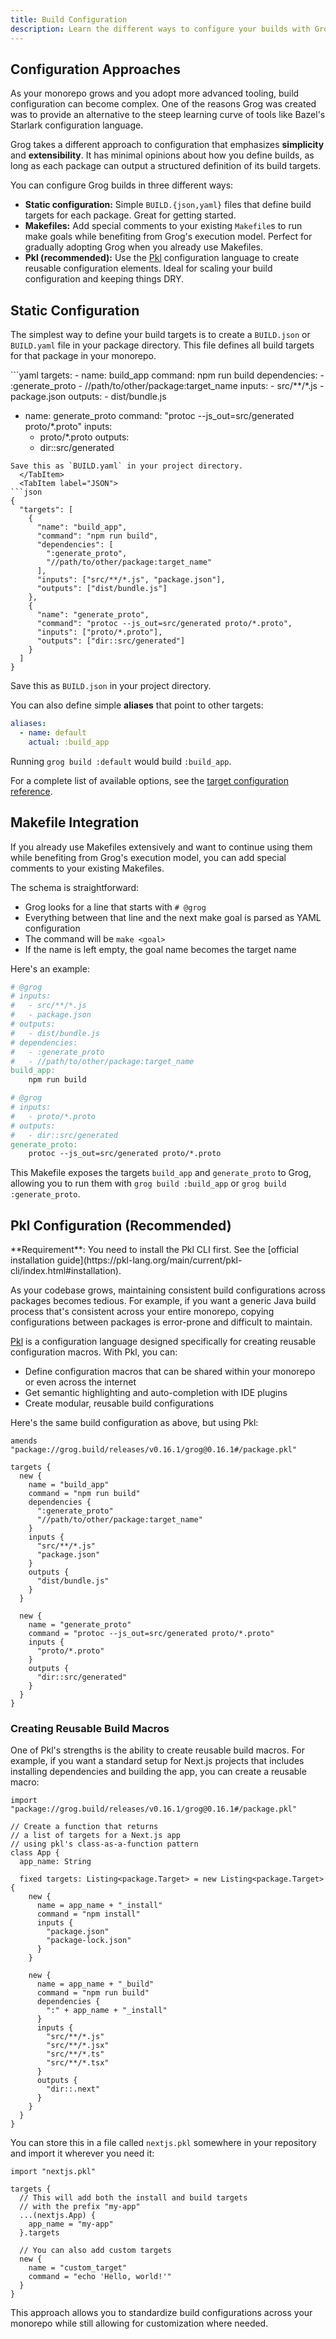 ```yaml
---
title: Build Configuration
description: Learn the different ways to configure your builds with Grog.
---
```



## Configuration Approaches

As your monorepo grows and you adopt more advanced tooling, build configuration can become complex. One of the reasons Grog was created was to provide an alternative to the steep learning curve of tools like Bazel's Starlark configuration language.

Grog takes a different approach to configuration that emphasizes **simplicity** and **extensibility**. It has minimal opinions about how you define builds, as long as each package can output a structured definition of its build targets.

You can configure Grog builds in three different ways:

- **Static configuration:** Simple `BUILD.{json,yaml}` files that define build targets for each package. Great for getting started.
- **Makefiles:** Add special comments to your existing `Makefile`s to run make goals while benefiting from Grog's execution model.
  Perfect for gradually adopting Grog when you already use Makefiles.
- **Pkl (recommended):** Use the [Pkl](https://pkl-lang.org/) configuration language to create reusable configuration elements.
  Ideal for scaling your build configuration and keeping things DRY.

## Static Configuration

The simplest way to define your build targets is to create a `BUILD.json` or `BUILD.yaml` file in your package directory. This file defines all build targets for that package in your monorepo.

<Tabs>
  <TabItem label="YAML">
```yaml
targets:
  - name: build_app
    command: npm run build
    dependencies:
      - :generate_proto
      - //path/to/other/package:target_name
    inputs:
      - src/**/*.js
      - package.json
    outputs:
      - dist/bundle.js

- name: generate_proto
  command: "protoc --js_out=src/generated proto/\*.proto"
  inputs:
  - proto/\*.proto
    outputs:
  - dir::src/generated

````
Save this as `BUILD.yaml` in your project directory.
  </TabItem>
  <TabItem label="JSON">
```json
{
  "targets": [
    {
      "name": "build_app",
      "command": "npm run build",
      "dependencies": [
        ":generate_proto",
        "//path/to/other/package:target_name"
      ],
      "inputs": ["src/**/*.js", "package.json"],
      "outputs": ["dist/bundle.js"]
    },
    {
      "name": "generate_proto",
      "command": "protoc --js_out=src/generated proto/*.proto",
      "inputs": ["proto/*.proto"],
      "outputs": ["dir::src/generated"]
    }
  ]
}
````

Save this as `BUILD.json` in your project directory.

  </TabItem>
</Tabs>

You can also define simple **aliases** that point to other targets:

```yaml
aliases:
  - name: default
    actual: :build_app
```

Running `grog build :default` would build `:build_app`.

For a complete list of available options, see the [target configuration reference](/reference/target-configuration).

## Makefile Integration

If you already use Makefiles extensively and want to continue using them while benefiting from Grog's execution model, you can add special comments to your existing Makefiles.

The schema is straightforward:

- Grog looks for a line that starts with `# @grog`
- Everything between that line and the next make goal is parsed as YAML configuration
- The command will be `make <goal>`
- If the name is left empty, the goal name becomes the target name

Here's an example:

```Makefile
# @grog
# inputs:
#   - src/**/*.js
#   - package.json
# outputs:
#   - dist/bundle.js
# dependencies:
#   - :generate_proto
#   - //path/to/other/package:target_name
build_app:
	npm run build

# @grog
# inputs:
#   - proto/*.proto
# outputs:
#   - dir::src/generated
generate_proto:
	protoc --js_out=src/generated proto/*.proto
```

This Makefile exposes the targets `build_app` and `generate_proto` to Grog, allowing you to run them with `grog build :build_app` or `grog build :generate_proto`.

## Pkl Configuration (Recommended)

<Aside>
  **Requirement**: You need to install the Pkl CLI first. See the [official
  installation
  guide](https://pkl-lang.org/main/current/pkl-cli/index.html#installation).
</Aside>

As your codebase grows, maintaining consistent build configurations across packages becomes tedious. For example, if you want a generic Java build process that's consistent across your entire monorepo, copying configurations between packages is error-prone and difficult to maintain.

[Pkl](https://pkl-lang.org/) is a configuration language designed specifically for creating reusable configuration macros. With Pkl, you can:

- Define configuration macros that can be shared within your monorepo or even across the internet
- Get semantic highlighting and auto-completion with IDE plugins
- Create modular, reusable build configurations

Here's the same build configuration as above, but using Pkl:

```Pkl
amends "package://grog.build/releases/v0.16.1/grog@0.16.1#/package.pkl"

targets {
  new {
    name = "build_app"
    command = "npm run build"
    dependencies {
      ":generate_proto"
      "//path/to/other/package:target_name"
    }
    inputs {
      "src/**/*.js"
      "package.json"
    }
    outputs {
      "dist/bundle.js"
    }
  }

  new {
    name = "generate_proto"
    command = "protoc --js_out=src/generated proto/*.proto"
    inputs {
      "proto/*.proto"
    }
    outputs {
      "dir::src/generated"
    }
  }
}
```

### Creating Reusable Build Macros

One of Pkl's strengths is the ability to create reusable build macros.
For example, if you want a standard setup for Next.js projects that includes installing dependencies and building the app, you can create a reusable macro:

```Pkl
import "package://grog.build/releases/v0.16.1/grog@0.16.1#/package.pkl"

// Create a function that returns
// a list of targets for a Next.js app
// using pkl's class-as-a-function pattern
class App {
  app_name: String

  fixed targets: Listing<package.Target> = new Listing<package.Target> {
    new {
      name = app_name + "_install"
      command = "npm install"
      inputs {
        "package.json"
        "package-lock.json"
      }
    }

    new {
      name = app_name + "_build"
      command = "npm run build"
      dependencies {
        ":" + app_name + "_install"
      }
      inputs {
        "src/**/*.js"
        "src/**/*.jsx"
        "src/**/*.ts"
        "src/**/*.tsx"
      }
      outputs {
        "dir::.next"
      }
    }
  }
}
```

You can store this in a file called `nextjs.pkl` somewhere in your repository and import it wherever you need it:

```Pkl
import "nextjs.pkl"

targets {
  // This will add both the install and build targets
  // with the prefix "my-app"
  ...(nextjs.App) {
    app_name = "my-app"
  }.targets

  // You can also add custom targets
  new {
    name = "custom_target"
    command = "echo 'Hello, world!'"
  }
}
```

This approach allows you to standardize build configurations across your monorepo while still allowing for customization where needed.
